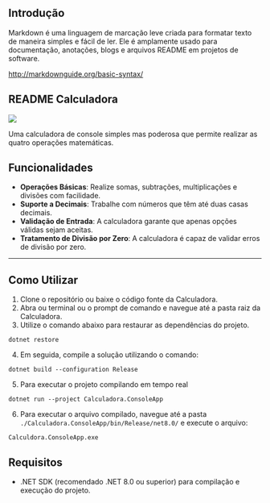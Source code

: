 ## Introdução

Markdown é uma linguagem de marcação leve criada para formatar texto de maneira simples e fácil de ler. Ele é amplamente usado para documentação, anotações, blogs e arquivos README em projetos de software.

http://markdownguide.org/basic-syntax/

## README Calculadora

![](https://i.imgur.com/JTpkZCU.gif)

Uma calculadora de console simples mas poderosa que permite realizar as quatro operações matemáticas.
## Funcionalidades

- **Operações Básicas**: Realize somas, subtrações, multiplicações e divisões com facilidade.
- **Suporte a Decimais**: Trabalhe com números que têm até duas casas decimais.
- **Validação de Entrada**: A calculadora garante que apenas opções válidas sejam aceitas.
- **Tratamento de Divisão por Zero**: A calculadora é capaz de validar erros de divisão por zero.

---
## Como Utilizar

1. Clone o repositório ou baixe o código fonte da Calculadora.
2. Abra ou terminal ou o prompt de comando e navegue até a pasta raiz da Calculadora.
3. Utilize o comando abaixo para restaurar as dependências do projeto.
   
```
dotnet restore
```

4. Em seguida, compile a solução utilizando o comando:
   
```
dotnet build --configuration Release
```

5. Para executar o projeto compilando em tempo real
   
```
dotnet run --project Calculadora.ConsoleApp
```

6. Para executar o arquivo compilado, navegue até a pasta `./Calculadora.ConsoleApp/bin/Release/net8.0/` e execute o arquivo:
   
```
Calculdora.ConsoleApp.exe
```

## Requisitos

- .NET SDK (recomendado .NET 8.0 ou superior) para compilação e execução do projeto.